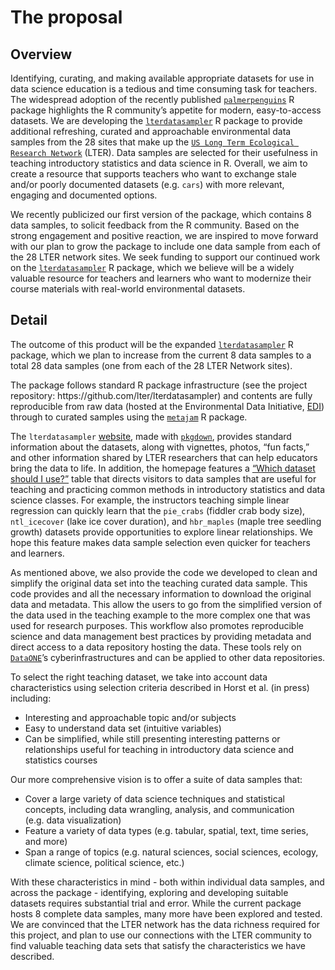 # The proposal
<!--
This is where the proposal should be outlined. 
-->

## Overview
<!--
At a high-level address what your proposal is and how it will address the problem identified. Highlight any benefits to the R Community that follow from solving the problem. This should be your most compelling section.
-->

Identifying, curating, and making available appropriate datasets for use in data science education is a tedious and time consuming task for teachers. The widespread adoption of the recently published [`palmerpenguins`](https://allisonhorst.github.io/palmerpenguins/) R package highlights the R community's appetite for modern, easy-to-access datasets. We are developing the [`lterdatasampler`](https://lter.github.io/lterdatasampler/) R package to provide additional refreshing, curated and approachable environmental data samples from the 28 sites that make up the [`US Long Term Ecological Research Network`](https://lternet.edu/) (LTER). Data samples are selected for their usefulness in teaching introductory statistics and data science in R. Overall, we aim to create a resource that supports teachers who want to exchange stale and/or poorly documented datasets (e.g. `cars`) with more relevant, engaging and documented options. 

We recently publicized our first version of the package, which contains 8 data samples, to solicit feedback from the R community. Based on the strong engagement and positive reaction, we are inspired to move forward with our plan to grow the package to include one data sample from each of the 28 LTER network sites. We seek funding to support our continued work on the [`lterdatasampler`](https://lter.github.io/lterdatasampler/) R package, which we believe will be a widely valuable resource for teachers and learners who want to modernize their course materials with real-world environmental datasets. 

## Detail
<!--
Go into more detail about the specifics of the project and it delivers against the problem.

Depending on project type the detail section should include:

 - [ ] Minimum Viable Product
 - [ ] Architecture
 - [ ] Assumptions
-->

The outcome of this product will be the expanded [`lterdatasampler`](https://lter.github.io/lterdatasampler/) R package, which we plan to increase from the current 8 data samples to a total 28 data samples (one from each of the 28 LTER Network sites). 

The package follows standard R package infrastructure (see the project repository: https://github.com/lter/lterdatasampler) and contents are fully reproducible from raw data (hosted at the Environmental Data Initiative, [EDI](https://environmentaldatainitiative.org/)) through to curated samples using the [`metajam`](https://github.com/NCEAS/metajam) R package. 

The `lterdatasampler` [website](https://lter.github.io/lterdatasampler/), made with [`pkgdown`](https://pkgdown.r-lib.org/), provides standard information about the datasets, along with vignettes, photos, "fun facts," and other information shared by LTER researchers that can help educators bring the data to life. In addition, the homepage features a ["Which dataset should I use?"](https://lter.github.io/lterdatasampler/#which-data-sample-should-i-use) table that directs visitors to data samples that are useful for teaching and practicing common methods in introductory statistics and data science classes. For example, the instructors teaching simple linear regression can quickly learn that the `pie_crabs` (fiddler crab body size), `ntl_icecover` (lake ice cover duration), and `hbr_maples` (maple tree seedling growth) datasets provide opportunities to explore linear relationships. We hope this feature makes data sample selection even quicker for teachers and learners. 

As mentioned above, we also provide the code we developed to clean and simplify the original data set into the teaching curated data sample. This code provides and all the necessary information to download the original data and metadata. This allow the users to go from the simplified version of the data used in the teaching example to the more complex one that was used for research purposes. This workflow also promotes reproducible science and data management best practices by providing metadata and direct access to a data repository hosting the data. These tools rely on [`DataONE`](https://www.dataone.org/)'s cyberinfrastructures and can be applied to other data repositories.

To select the right teaching dataset, we take into account data characteristics using selection criteria described in Horst et al. (in press) including:

- Interesting and approachable topic and/or subjects
- Easy to understand data set (intuitive variables)
- Can be simplified, while still presenting interesting patterns or relationships useful for teaching in introductory data science and statistics courses

Our more comprehensive vision is to offer a suite of data samples that:

- Cover a large variety of data science techniques and statistical concepts, including data wrangling, analysis, and communication (e.g. data visualization)
- Feature a variety of data types (e.g. tabular, spatial, text, time series, and more)
- Span a range of topics (e.g. natural sciences, social sciences, ecology, climate science, political science, etc.)

With these characteristics in mind - both within individual data samples, and across the package - identifying, exploring and developing suitable datasets requires substantial trial and error. While the current package hosts 8 complete data samples, many more have been explored and tested. We are convinced that the LTER network has the data richness required for this project, and plan to use our connections with the LTER community to find valuable teaching data sets that satisfy the characteristics we have described.




